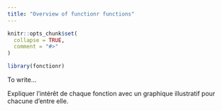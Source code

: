 ```yaml
---
title: "Overview of functionr functions"
---
```


```r
knitr::opts_chunk$set(
  collapse = TRUE,
  comment = "#>"
)
```

```r
library(fonctionr)
```

To write...

Expliquer l'intérêt de chaque fonction avec un graphique illustratif pour chacune d'entre elle. 
